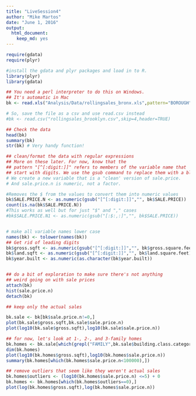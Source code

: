 ```yaml
---
title: "LiveSession4"
author: "Mike Martos"
date: "June 1, 2016"
output: 
  html_document: 
    keep_md: yes
---
```


```r
require(gdata)
require(plyr)

#install the gdata and plyr packages and load in to R.
library(plyr)
library(gdata)

## You need a perl interpreter to do this on Windows.
## It's automatic in Mac
bk <- read.xls("Analysis/Data/rollingsales_bronx.xls",pattern="BOROUGH",perl="C:/strawberry/perl/bin/perl.exe")

# So, save the file as a csv and use read.csv instead
#bk <- read.csv("rollingsales_brooklyn.csv",skip=4,header=TRUE)

## Check the data
head(bk)
summary(bk)
str(bk) # Very handy function!

## clean/format the data with regular expressions
## More on these later. For now, know that the
## pattern "[^[:digit:]]" refers to members of the variable name that
## start with digits. We use the gsub command to replace them with a blank space.
# We create a new variable that is a "clean' version of sale.price.
# And sale.price.n is numeric, not a factor.

#Removes the $ from the values to convert them into numeric values
bk$SALE.PRICE.N <- as.numeric(gsub("[^[:digit:]]","", bk$SALE.PRICE))
count(is.na(bk$SALE.PRICE.N))
#This works as well but for just "$" and "," cases
#bk$SALE.PRICE.N1 <- as.numeric(gsub("[:$:,:]","", bk$SALE.PRICE)) 


# make all variable names lower case
names(bk) <- tolower(names(bk)) 
## Get rid of leading digits
bk$gross.sqft <- as.numeric(gsub("[^[:digit:]]","", bk$gross.square.feet))
bk$land.sqft <- as.numeric(gsub("[^[:digit:]]","", bk$land.square.feet))
bk$year.built <- as.numeric(as.character(bk$year.built))


## do a bit of exploration to make sure there's not anything
## weird going on with sale prices
attach(bk)
hist(sale.price.n) 
detach(bk)

## keep only the actual sales

bk.sale <- bk[bk$sale.price.n!=0,]
plot(bk.sale$gross.sqft,bk.sale$sale.price.n)
plot(log10(bk.sale$gross.sqft),log10(bk.sale$sale.price.n))

## for now, let's look at 1-, 2-, and 3-family homes
bk.homes <- bk.sale[which(grepl("FAMILY",bk.sale$building.class.category)),]
dim(bk.homes)
plot(log10(bk.homes$gross.sqft),log10(bk.homes$sale.price.n))
summary(bk.homes[which(bk.homes$sale.price.n<100000),])

## remove outliers that seem like they weren't actual sales
bk.homes$outliers <- (log10(bk.homes$sale.price.n) <=5) + 0
bk.homes <- bk.homes[which(bk.homes$outliers==0),]
plot(log(bk.homes$gross.sqft),log(bk.homes$sale.price.n))
```










